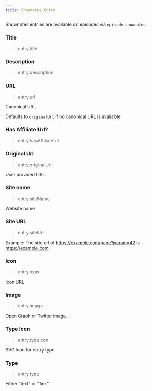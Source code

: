 ```yaml
---
title: Shownotes Entry
---
```


Shownotes entries are available on episodes via `episode.shownotes`.

###	Title
> entry.title

###	Description
> entry.description

###	URL
> entry.url

Canonical URL.

Defaults to `originalUrl` if no canonical URL is available.

### Has Affiliate Url?
> entry.hasAffiliateUrl

### Original Url
> entry.originalUrl

User provided URL.


### Site name
> entry.siteName

Website name

### Site URL
> entry.siteUrl

Example: The site url of https://example.com/page?param=42 is https://example.com.

### Icon
> entry.icon

Icon URL

### Image
> entry.image

Open Graph or Twitter image.

### Type Icon
> entry.typeIcon

SVG Icon for entry type.

### Type
> entry.type

Either "text" or "link".
